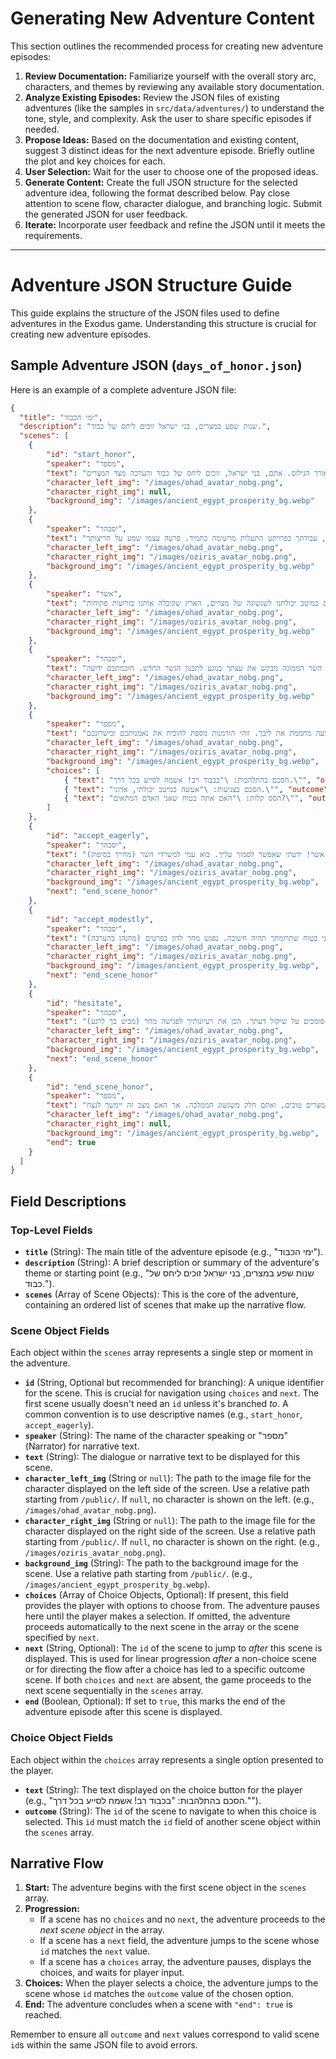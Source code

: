 # Generating New Adventure Content

This section outlines the recommended process for creating new adventure episodes:

1.  **Review Documentation:** Familiarize yourself with the overall story arc, characters, and themes by reviewing any available story documentation.
2.  **Analyze Existing Episodes:** Review the JSON files of existing adventures (like the samples in `src/data/adventures/`) to understand the tone, style, and complexity. Ask the user to share specific episodes if needed.
3.  **Propose Ideas:** Based on the documentation and existing content, suggest 3 distinct ideas for the next adventure episode. Briefly outline the plot and key choices for each.
4.  **User Selection:** Wait for the user to choose one of the proposed ideas.
5.  **Generate Content:** Create the full JSON structure for the selected adventure idea, following the format described below. Pay close attention to scene flow, character dialogue, and branching logic. Submit the generated JSON for user feedback.
6.  **Iterate:** Incorporate user feedback and refine the JSON until it meets the requirements.

---

# Adventure JSON Structure Guide

This guide explains the structure of the JSON files used to define adventures in the Exodus game. Understanding this structure is crucial for creating new adventure episodes.

## Sample Adventure JSON (`days_of_honor.json`)

Here is an example of a complete adventure JSON file:

```json
{
  "title": "ימי הכבוד",
  "description": "שנות שפע במצרים, בני ישראל זוכים ליחס של כבוד.",
  "scenes": [
    {
        "id": "start_honor",
        "speaker": "מספר",
        "text": "שנות שפע במצרים. השמש מאירה על ערים משגשגות ועל שדות פוריים לאורך הנילוס. אתם, בני ישראל, זוכים ליחס של כבוד והערכה מצד המצרים.",
        "character_left_img": "/images/ohad_avatar_nobg.png",
        "character_right_img": null,
        "background_img": "/images/ancient_egypt_prosperity_bg.webp"
    },
    {
        "speaker": "יסכהר",
        "text": "אשר, עבודתך בפרויקט התעלות מרשימה כתמיד. פרעה עצמו שמע על חריצותך.",
        "character_left_img": "/images/ohad_avatar_nobg.png",
        "character_right_img": "/images/oziris_avatar_nobg.png",
        "background_img": "/images/ancient_egypt_prosperity_bg.webp"
    },
    {
        "speaker": "אשר",
        "text": "תודה לך, יסכהר האדון. אנו משתדלים לתרום כמיטב יכולתנו לשגשוגה של מצרים, הארץ שקיבלה אותנו בזרועות פתוחות.",
        "character_left_img": "/images/ohad_avatar_nobg.png",
        "character_right_img": "/images/oziris_avatar_nobg.png",
        "background_img": "/images/ancient_egypt_prosperity_bg.webp"
    },
    {
        "speaker": "יסכהר",
        "text": "אכן, ואנו מעריכים זאת. למעשה, השר הממונה מבקש את עצתך בנוגע לתכנון הגשר החדש. חוכמתכם ידועה.",
        "character_left_img": "/images/ohad_avatar_nobg.png",
        "character_right_img": "/images/oziris_avatar_nobg.png",
        "background_img": "/images/ancient_egypt_prosperity_bg.webp"
    },
    {
        "speaker": "מספר",
        "text": "ההצעה מחממת את ליבך. זוהי הזדמנות נוספת להוכיח את נאמנותכם וכישרונכם.",
        "character_left_img": "/images/ohad_avatar_nobg.png",
        "character_right_img": "/images/oziris_avatar_nobg.png",
        "background_img": "/images/ancient_egypt_prosperity_bg.webp",
        "choices": [
            { "text": "הסכם בהתלהבות: \"בכבוד רב! אשמח לסייע בכל דרך.\"", "outcome": "accept_eagerly" },
            { "text": "הסכם בצניעות: \"אעשה כמיטב יכולתי, אדוני.\"", "outcome": "accept_modestly" },
            { "text": "הסס קלות: \"האם אתה בטוח שאני האדם המתאים?\"", "outcome": "hesitate" }
        ]
    },
    {
        "id": "accept_eagerly",
        "speaker": "יסכהר",
        "text": "(מחייך בסיפוק) מצוין, אשר! ידעתי שאפשר לסמוך עליך. בוא עמי למשרדי השר.",
        "character_left_img": "/images/ohad_avatar_nobg.png",
        "character_right_img": "/images/oziris_avatar_nobg.png",
        "background_img": "/images/ancient_egypt_prosperity_bg.webp",
        "next": "end_scene_honor"
    },
    {
        "id": "accept_modestly",
        "speaker": "יסכהר",
        "text": "(מהנהן בהערכה) ענוותנותך מוסיפה לכבודך, אשר. אני בטוח שתרומתך תהיה חשובה. נפגש מחר לדון בפרטים.",
        "character_left_img": "/images/ohad_avatar_nobg.png",
        "character_right_img": "/images/oziris_avatar_nobg.png",
        "background_img": "/images/ancient_egypt_prosperity_bg.webp",
        "next": "end_scene_honor"
    },
    {
        "id": "hesitate",
        "speaker": "יסכהר",
        "text": "(מביט בך לרגע) אל תפקפק בערכך, אשר. ניסיונך מוערך. אנו סומכים על שיקול דעתך. הכן את רעיונותיך לפגישה מחר.",
        "character_left_img": "/images/ohad_avatar_nobg.png",
        "character_right_img": "/images/oziris_avatar_nobg.png",
        "background_img": "/images/ancient_egypt_prosperity_bg.webp",
        "next": "end_scene_honor"
    },
    {
        "id": "end_scene_honor",
        "speaker": "מספר",
        "text": "קרני השמש מוסיפות לזרוח על מצרים. היחסים עם המצרים טובים, ואתם חלק משגשוג הממלכה. אך האם מצב זה יימשך לנצח?",
        "character_left_img": "/images/ohad_avatar_nobg.png",
        "character_right_img": null,
        "background_img": "/images/ancient_egypt_prosperity_bg.webp",
        "end": true
    }
  ]
}
```

## Field Descriptions

### Top-Level Fields

*   **`title`** (String): The main title of the adventure episode (e.g., "ימי הכבוד").
*   **`description`** (String): A brief description or summary of the adventure's theme or starting point (e.g., "שנות שפע במצרים, בני ישראל זוכים ליחס של כבוד.").
*   **`scenes`** (Array of Scene Objects): This is the core of the adventure, containing an ordered list of scenes that make up the narrative flow.

### Scene Object Fields

Each object within the `scenes` array represents a single step or moment in the adventure.

*   **`id`** (String, Optional but recommended for branching): A unique identifier for the scene. This is crucial for navigation using `choices` and `next`. The first scene usually doesn't need an `id` unless it's branched *to*. A common convention is to use descriptive names (e.g., `start_honor`, `accept_eagerly`).
*   **`speaker`** (String): The name of the character speaking or "מספר" (Narrator) for narrative text.
*   **`text`** (String): The dialogue or narrative text to be displayed for this scene.
*   **`character_left_img`** (String or `null`): The path to the image file for the character displayed on the left side of the screen. Use a relative path starting from `/public/`. If `null`, no character is shown on the left. (e.g., `/images/ohad_avatar_nobg.png`).
*   **`character_right_img`** (String or `null`): The path to the image file for the character displayed on the right side of the screen. Use a relative path starting from `/public/`. If `null`, no character is shown on the right. (e.g., `/images/oziris_avatar_nobg.png`).
*   **`background_img`** (String): The path to the background image for the scene. Use a relative path starting from `/public/`. (e.g., `/images/ancient_egypt_prosperity_bg.webp`).
*   **`choices`** (Array of Choice Objects, Optional): If present, this field provides the player with options to choose from. The adventure pauses here until the player makes a selection. If omitted, the adventure proceeds automatically to the next scene in the array or the scene specified by `next`.
*   **`next`** (String, Optional): The `id` of the scene to jump to *after* this scene is displayed. This is used for linear progression *after* a non-choice scene or for directing the flow after a choice has led to a specific outcome scene. If both `choices` and `next` are absent, the game proceeds to the next scene sequentially in the `scenes` array.
*   **`end`** (Boolean, Optional): If set to `true`, this marks the end of the adventure episode after this scene is displayed.

### Choice Object Fields

Each object within the `choices` array represents a single option presented to the player.

*   **`text`** (String): The text displayed on the choice button for the player (e.g., "הסכם בהתלהבות: \"בכבוד רב! אשמח לסייע בכל דרך.\"").
*   **`outcome`** (String): The `id` of the scene to navigate to when this choice is selected. This `id` must match the `id` field of another scene object within the `scenes` array.

## Narrative Flow

1.  **Start:** The adventure begins with the first scene object in the `scenes` array.
2.  **Progression:**
    *   If a scene has no `choices` and no `next`, the adventure proceeds to the *next scene object* in the array.
    *   If a scene has a `next` field, the adventure jumps to the scene whose `id` matches the `next` value.
    *   If a scene has a `choices` array, the adventure pauses, displays the choices, and waits for player input.
3.  **Choices:** When the player selects a choice, the adventure jumps to the scene whose `id` matches the `outcome` value of the chosen option.
4.  **End:** The adventure concludes when a scene with `"end": true` is reached.

Remember to ensure all `outcome` and `next` values correspond to valid scene `id`s within the same JSON file to avoid errors.

